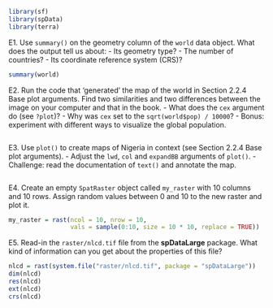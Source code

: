 
```r
library(sf)
library(spData)
library(terra)
```

E1. Use `summary()` on the geometry column of the `world` data object. What does the output tell us about:
    - Its geometry type?
    - The number of countries?
    - Its coordinate reference system (CRS)?
    
```r
summary(world)
```

E2. Run the code that 'generated' the map of the world in Section 2.2.4 Base plot arguments.
Find two similarities and two differences between the image on your computer and that in the book.
    - What does the `cex` argument do (see `?plot`)?
    - Why was `cex` set to the `sqrt(world$pop) / 10000`?
    - Bonus: experiment with different ways to visualize the global population.

```r

```

    
E3. Use `plot()` to create maps of Nigeria in context (see Section 2.2.4 Base plot arguments).
    - Adjust the `lwd`, `col` and `expandBB` arguments of `plot()`. 
    - Challenge: read the documentation of `text()` and annotate the map.

```r

```

E4. Create an empty `SpatRaster` object called `my_raster` with 10 columns and 10 rows.
Assign random values between 0 and 10 to the new raster and plot it.

```r
my_raster = rast(ncol = 10, nrow = 10,
                 vals = sample(0:10, size = 10 * 10, replace = TRUE))
```

E5. Read-in the `raster/nlcd.tif` file from the **spDataLarge** package. 
What kind of information can you get about the properties of this file?

```r
nlcd = rast(system.file("raster/nlcd.tif", package = "spDataLarge"))
dim(nlcd)
res(nlcd)
ext(nlcd)
crs(nlcd)
```
